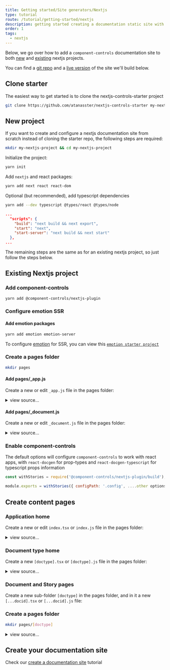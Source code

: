 ```yaml
---
title: Getting started/Site generators/Nextjs
type: tutorial
route: /tutorial/getting-started/nextjs
description: getting started creating a documentation static site with nextjs and component-controls
order: 1
tags:
  - nextjs
---
```


Below, we go over how to add a `component-controls` documentation site to both [new](#new-project) and [existing](#existing-nextjs-project) nextjs projects.

You can find a [git repo](https://github.com/atanasster/nextjs-controls-starter) and a [live version](https://nextjs-controls-starter.netlify.app/) of the site we'll build below.

## Clone starter

The easiest way to get started is to clone the nextjs-controls-starter project

```sh
git clone https://github.com/atanasster/nextjs-controls-starter my-nextjs-project
```


## New project

If you want to create and configure a nextjs documentation site from scratch instead of cloning the starter repo, the following steps are required:

```sh
mkdir my-nextjs-project && cd my-nextjs-project
```

Initialize the project:

```sh
yarn init
```

Add `nextjs` and react packages:

```sh
yarn add next react react-dom
```

Optional (but recommended), add typescript dependencies

```sh
yarn add --dev typescript @types/react @types/node
```

```json:title=package.json
...
  "scripts": {
    "build": "next build && next export",
    "start": "next",
    "start-server": "next build && next start"
  },
...
```

The remaining steps are the same as for an existing nextjs project, so just follow the steps below.


## Existing Nextjs project

### Add component-controls

```sh
yarn add @component-controls/nextjs-plugin
```

### Configure emotion SSR

#### Add emotion packages

```sh
yarn add emotion emotion-server
```


To configure [emotion](https://emotion.sh/docs/introduction) for SSR, you can view this [`emotion starter project`](https://github.com/vercel/next.js/tree/canary/examples/with-emotion/pages)

### Create a pages folder

```sh
mkdir pages
```


#### Add pages/_app.js

Create a new or edit `_app.js` file in the pages folder:

<details>
  <summary>view source...</summary>

```js:title=pages/_app.js
import React from 'react';
import NextApp from 'next/app';
import { CacheProvider } from '@emotion/core';

// Use only { cache } from 'emotion'. Don't use { css }.
import { cache } from 'emotion';

export default class App extends NextApp {
  render() {
    const { Component, pageProps } = this.props;
    return (
      <CacheProvider value={cache}>
        <Component {...pageProps} />
      </CacheProvider>
    );
  }
}
```

</details>

#### Add pages/_document.js

Create a new or edit `_document.js` file in the pages folder:

<details>
  <summary>view source...</summary>

```js:title=pages/_document.js
import React from 'react';
import Document, { Head, Main, NextScript } from 'next/document';
import { extractCritical } from 'emotion-server';

export default class MyDocument extends Document {
  static async getInitialProps(ctx) {
    const initialProps = await Document.getInitialProps(ctx);
    const styles = extractCritical(initialProps.html);
    return {
      ...initialProps,
      styles: (
        <>
          {initialProps.styles}
          <style
            data-emotion-css={styles.ids.join(' ')}
            dangerouslySetInnerHTML={{ __html: styles.css }}
          />
        </>
      ),
    };
  }

  render() {
    return (
      <html>
        <Head />
        <body>
          <Main />
          <NextScript />
        </body>
      </html>
    );
  }
}
```
</details>


### Enable component-controls

The default options will configure `component-controls` to work with react apps,  with `react-docgen` for prop-types and `react-docgen-typescript` for typescript props information

```js:title=next.config.js
const withStories = require('@component-controls/nextjs-plugin/build');

module.exports = withStories({ configPath: '.config', ....other options });
```

## Create content pages

### Application home

Create a new or edit `index.tsx` or `index.js` file in the pages folder:

<details>
  <summary>view source...</summary>

```jsx:title=pages/index.tsx
import React, { FC } from 'react';
import { GetStaticProps } from 'next';
import { DocType, defDocType } from '@component-controls/core';
import { DocPage } from '@component-controls/app';
import { Layout, store, getIndexPage } from '@component-controls/nextjs-plugin';

interface PageListProps {
  type: DocType;
  docId?: string;
}

const HomePage: FC<PageListProps> = ({ type = defDocType, docId }) => {
  return (
    <Layout docId={docId}>
      <DocPage type={type} />
    </Layout>
  );
};

export const getStaticProps: GetStaticProps = async () => {
  const homePage = getIndexPage(store);
  const { docId = null, type = null } = homePage;
  return { props: { docId, type } };
};

export default HomePage;
```

</details>

### Document type home

Create a new `[doctype].tsx` or `[doctype].js` file in the pages folder:

<details>
  <summary>view source...</summary>

```jsx:title=pages/[doctype].tsx
import React, { FC } from 'react';
import { GetStaticProps, GetStaticPaths } from 'next';
import { DocType, defDocType } from '@component-controls/core';
import { DocumentHomePage } from '@component-controls/app';
import {
  Layout,
  store,
  getHomePagesPaths,
  getDocHomePage,
} from '@component-controls/nextjs-plugin';

interface PageListProps {
  type: DocType;
  docId?: string;
  storyId?: string;
}

const DocHomeTemplate: FC<PageListProps> = ({
  type = defDocType,
  docId,
  storyId,
}) => {
  return (
    <Layout docId={docId} storyId={storyId}>
      <DocumentHomePage type={type} />
    </Layout>
  );
};

export const getStaticPaths: GetStaticPaths = async () => {
  return { paths: getHomePagesPaths(store), fallback: false };
};

export const getStaticProps: GetStaticProps = async ({ params }) => {
  const { doctype: basepath } = params as { doctype: string };
  const page = getDocHomePage(store, basepath);
  const { type = null, docId = null, storyId = null } = page || {};
  return { props: { docId, storyId, type } };
};

export default DocHomeTemplate;
```
</details>

### Document and Story pages

Create a new sub-folder `[doctype]` in the pages folder, and in it a new `[...docid].tsx` or `[...docid].js` file:

### Create a pages folder

```sh
mkdir pages/[doctype]
```

<details>
  <summary>view source...</summary>

```jsx:title=pages/[doctype]/[...docid].tsx
import React, { FC } from 'react';
import { GetStaticProps, GetStaticPaths } from 'next';
import { DocPage } from '@component-controls/app';
import { DocType } from '@component-controls/core';
import {
  Layout,
  store,
  getDocPagesPaths,
  getDocPage,
} from '@component-controls/nextjs-plugin';

interface DocPageProps {
  docId?: string;
  storyId?: string;
  type: DocType;
  activeTab?: string;
  category?: string;
}

const DocPageTemplate: FC<DocPageProps> = ({
  docId,
  storyId,
  type,
  category,
}) => {
  return (
    <Layout docId={docId} storyId={storyId}>
      <DocPage type={type} category={category} />
    </Layout>
  );
};

export const getStaticPaths: GetStaticPaths = async () => {
  return { paths: getDocPagesPaths(store), fallback: false };
};

export const getStaticProps: GetStaticProps = async ({ params }) => {
  const { doctype, docid } = params as { doctype: string; docid: string[] };
  const page = getDocPage(store, doctype, docid);
  const {
    type = null,
    docId = null,
    storyId = null,
    category = null,
    activeTab = null,
  } = page || {};
  return { props: { docId, type, storyId, category, activeTab } };
};

export default DocPageTemplate;
```
</details>

## Create your documentation site

Check our [create a documentation site](/tutorial/getting-started/documentation-site) tutorial